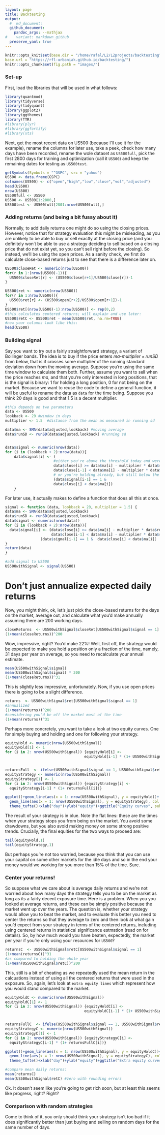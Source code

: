 ```yaml
---
layout: page
title: Backtesting 
output:
  #  md_document:
  github_document:
    pandoc_args: --mathjax
#    variant: markdown_github
  preserve_yaml: true
---
```


```r
knitr::opts_knit$set(base.dir = "/home/rafal/L2/L2projects/backtesting",
base.url = "https://rfl-urbaniak.github.io/backtesting/")
knitr::opts_chunk$set(fig.path = "images/")
```


### Set-up


First, load the libraries that will be used in what follows:

```r
library(quantmod)
library(tidyverse)
library(tidyquant)
library(ggplot2)
library(ggthemes)
library(TTR)
#library(plyr)
#library(ggfortify)
#library(xts)
```

Next, get the most recent data on US500 (because I'll use it for the example), rename the columns for later use, take a peek, check how many days have been recorded, rename the wole dataset as `US500full`, pick the first 2800 days for training and optimization (call it `US500`) and keep the remaining dates for testing as `US500test`. 


```r
getSymbols(Symbols = "^GSPC", src = "yahoo")
US500 <- data.frame(GSPC)
colnames(US500) <- c("open","high","low","close","vol","adjusted")
head(US500)
nrow(US500)
US500full <- US500
US500 <- US500[1:2800,]
US500test <- US500full[2801:nrow(US500full),]
```



### Adding returns (and being a bit fussy about it)

Normally, to add daily returns one might do so using the closing prices. However, notice that for strategy evaluation this might be misleading, as you are unlikely to be able to buy or sell exactly at the closing price (and you definitely won't be able to use a strategy deciding to sell based on a closing price that do not exist yet, so you can't sell right before the closing). So instead, we'll be using the open prices. As a sanity check, we first do calculate close-based returns just to see that there is a difference later on.


```r
US500$closeRet <- numeric(nrow(US500))
for(r in 1:(nrow(US500)-1)){
  US500$closeRet[r] <- (US500$close[r+1]/US500$close[r])-1
}

US500$ret <- numeric(nrow(US500))
for(r in 1:nrow(US500)){
  US500$ret[r] <- (US500$open[r+2]/US500$open[r+1])-1
}
US500$ret[(nrow(US500)-1):nrow(US500)] <- rep(0,2)
#this calculates centered returns; will explain and use later:
US500$retC <- US500$ret - mean(US500$ret, na.rm=TRUE)
#now your columns look like this:
head(US500)
```


### Building signal

Say you want to try out a fairly straightforward strategy, a variant of Bollinger bands. The idea is to buy if the price enters  $ma$-$multiplier\times runSD$ from below, that is if crosses  some multiplier of the running standard deviation down from the moving average. Suppose you're using the same time window to calculate them both. Further, assume you want to sell when the price reaches $ma$, and that you're only interested in long positions, that is the signal is binary: 1 for holding a long position, 0 for not being on the market.  Because we want to reuse the code to define a general function, it will be useful to rename the data as `data` for the time being.
Suppose you think 20 days is good and that 1.5 is a decent multiplier.



```r
#this depends on two parameters
data <- US500
lookback <- 20 #window in days
multiplier <- 1.5  #distance from the mean as measured in running sd

data$ma <- SMA(data$adjusted,lookback) #moving average
data$runSD <- runSD(data$adjusted,lookback) #running sd


data$signal <- numeric(nrow(data))
for (i in (lookback + 2):nrow(data)){
    data$signal[i] <- (
                      #either you're above the threshold today and were below it yesterday
                      data$close[i] >= data$ma[i] - multiplier * data$runSD[i] &
                      data$close[i-1] < data$ma[i] - multiplier * data$runSD[i]) |
                      # or you're holding already, but still below the moving average
                      (data$signal[i-1] == 1 & 
                      data$close[i] < data$ma[i])
    }
```



For later use, it actually makes to define a function that does all this at once. 

```r
signal <- function (data, lookback = 20, multiplier = 1.5) { 
data$ma <- SMA(data$adjusted,lookback)
data$runSD <- runSD(data$adjusted,lookback)
data$signal <- numeric(nrow(data))
for (i in (lookback + 2):nrow(data)){
  data$signal[i] <- (data$close[i] >= data$ma[i] - multiplier * data$runSD[i] &
                     data$close[i-1] < data$ma[i] - multiplier * data$runSD[i]) |
                (data$signal[i-1] == 1 &  data$close[i] < data$ma[i])
}
return(data)
}

#add signal to US500
US500withSignal <- signal(US500)
```



#  Don't just annualize expected daily returns

Now, you might think, ok, let's just pick the close-based returns for the days on the market, average out, and calculate what you'd make annually assuming there are 200 working days.

```r
closeReturns  <- US500withSignal$closeRet[US500withSignal$signal == 1] 
(1+mean(closeReturns))^200
```

Wow, impressive, right? You'd make 22%! Well, first off, the strategy would be expected to  make you hold a position only a fraction of the time, namely,  31 days per year on average,  so you need to recalculate your annual estimate.


```r
mean(US500withSignal$signal)
mean(US500withSignal$signal) * 200
(1+mean(closeReturns))^31
```


This is slightly less impressive, unfortunately.  Now, if you use open prices there is going to be a slight difference.


```r
returns  <- US500withSignal$ret[US500withSignal$signal == 1] 
#annualized
(1+mean(returns))^200
#considering you'd be off the market most of the time
(1+mean(returns))^31
```



Perhaps more concretely, you want to take a look at two equity curves. One for simply buying and holding and one for following your strategy.

```r
equityHold <- numeric(nrow(US500withSignal))
equityHold[1] <- 1
for (i in 2: nrow(US500withSignal)) {equityHold[i] <-
                                    equityHold[i-1] * (1+ US500withSignal$ret[i])}


returnsFull  <- ifelse(US500withSignal$signal == 1, US500withSignal$ret,0)
equityStrategy <- numeric(nrow(US500withSignal))
equityStrategy[1] <- 1
for (i in 2: nrow(US500withSignal)) {equityStrategy[i] <-
  equityStrategy[i-1] * (1+ returnsFull[i])}

ggplot()+geom_line(aes(x = 1: nrow(US500withSignal), y = equityHold))+
  geom_line(aes(x = 1: nrow(US500withSignal), y = equityStrategy), col = "skyblue")+
  theme_tufte()+xlab("day")+ylab("equity")+ggtitle("Equity curves", subtitle ="hold (black) vs.strategy (blue)")
```


The result of your strategy is in blue. Note the flat lines: these are the times when your strategy stops you from being on the market. You avoid some drawdowns, but you also avoid making money on some strong positive trends. Crucially, the final equities for the two ways to proceed are: 

```r
tail(equityHold,1)
tail(equityStrategy,1)
```


But perhaps you're not too worried, because you think that you can use your capital on some other markets for the idle days and so in the end your money would we working for you more than 15% of the time. Sure. 






### Center your returns!

So suppose what we care about is average daily returns and we're not worried about how many days the strategy tells you to be on the market as long as its a fairly decent exposure time. 
Here is a problem. When you you looked at average returns, and these can be simply positive because the market went up over the years. The question is, whether your strategy would allow you to beat the market, and to evaluate this better you need to center the returns so that they average to zero and then look at what gain you'd expect from your strategy in terms of the centered returns, including using centered returns in statistical significance estmation (read on for details).  So, by how much would  you have  beaten, expectedly, the market per year if you're only using your resources for `US500`?


```r
returnsC  <- US500withSignal$retC[US500withSignal$signal == 1] 
(1+mean(returnsC))^31
#as compared to holding the whole year
(1+mean(US500withSignal$retC))^200
```

This, still is a bit of cheating as we repeatedly used the mean return in the calcuations instead of using all the centered returns that were used in the exposure. So, again, let's look at `extra equity lines` which represent how you would stand compared to the market. 


```r
equityHoldC <- numeric(nrow(US500withSignal))
equityHoldC[1] <- 1
for (i in 2: nrow(US500withSignal)) {equityHoldC[i] <-
                                    equityHoldC[i-1] * (1+ US500withSignal$retC[i])}


returnsFullC  <- ifelse(US500withSignal$signal == 1, US500withSignal$retC,0)
equityStrategyC <- numeric(nrow(US500withSignal))
equityStrategyC[1] <- 1
for (i in 2: nrow(US500withSignal)) {equityStrategyC[i] <-
  equityStrategyC[i-1] * (1+ returnsFullC[i])}

ggplot()+geom_line(aes(x = 1: nrow(US500withSignal), y = equityHoldC))+
  geom_line(aes(x = 1: nrow(US500withSignal), y = equityStrategyC), col = "skyblue")+
  theme_tufte()+xlab("day")+ylab("equity")+ggtitle("Extra equity curves", subtitle ="hold (black) vs.strategy (blue)")

#compare mean daily returns:
mean(returnsC)
mean(US500withSignal$retC) #zero with rounding errors
```







Ok. It doesn't seem like you're going to get rich soon, but at least this seems like progress, right? Right?


### Comparison with random strategies

Come to think of it, you only should think your strategy isn't too bad if it does significantly better than just buying and selling on random days for the same number of days. 



